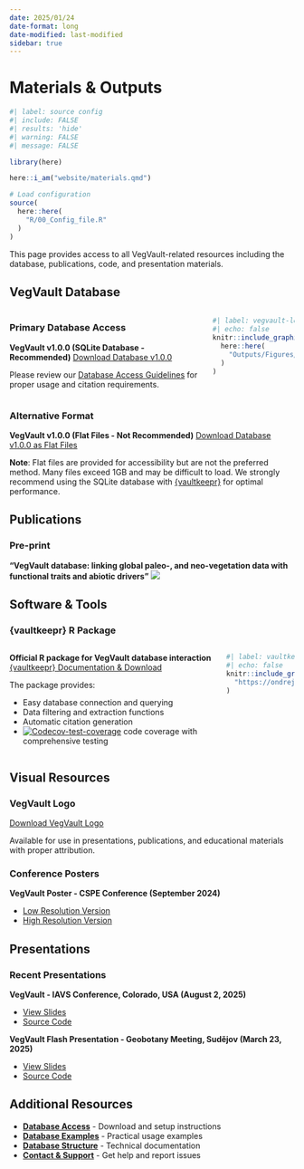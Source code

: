 ```yaml
---
date: 2025/01/24
date-format: long
date-modified: last-modified
sidebar: true
---
```


# Materials & Outputs


```r
#| label: source config
#| include: FALSE
#| results: 'hide'
#| warning: FALSE
#| message: FALSE

library(here)

here::i_am("website/materials.qmd")

# Load configuration
source(
  here::here(
    "R/00_Config_file.R"
  )
)
```

This page provides access to all VegVault-related resources including the database, publications, code, and presentation materials.

## VegVault Database

:::: {.columns}

::: {.column width="70%"}

### Primary Database Access

**VegVault v1.0.0 (SQLite Database - Recommended)**
[Download Database v1.0.0](https://doi.org/10.48700/datst.t21cz-2nq071){.btn}

Please review our [Database Access Guidelines](/website/database_access.qmd#guidelines-for-data-reuse-and-citation) for proper usage and citation requirements.

:::

::: {.column width="30%"}

```r
#| label: vegvault-logo
#| echo: false
knitr::include_graphics(
  here::here(
    "Outputs/Figures/website/VegVault_logo.png"
  )
)
```

:::

::::

### Alternative Format

**VegVault v1.0.0 (Flat Files - Not Recommended)**
[Download Database v1.0.0 as Flat Files](https://doi.org/10.48700/datst.thktf-5rr35){.btn}

::: {.callout-warning}
**Note**: Flat files are provided for accessibility but are not the preferred method. Many files exceed 1GB and may be difficult to load. We strongly recommend using the SQLite database with [{vaultkeepr}](https://bit.ly/vaultkeepr) for optimal performance.
:::

## Publications

### Pre-print

**"VegVault database: linking global paleo-, and neo-vegetation data with functional traits and abiotic drivers"** [![](https://img.shields.io/badge/DOI-10.1101/2025.01.31.635213-blue)](https://doi.org/10.1101/2025.01.31.635213)

## Software & Tools

### {vaultkeepr} R Package

:::: {.columns}

::: {.column width="75%"}

**Official R package for VegVault database interaction**
[{vaultkeepr} Documentation & Download](https://bit.ly/vaultkeepr){.btn}

The package provides:

- Easy database connection and querying
- Data filtering and extraction functions
- Automatic citation generation
- [![Codecov-test-coverage](https://codecov.io/gh/OndrejMottl/vaultkeepr/branch/main/graph/badge.svg)](https://app.codecov.io/gh/OndrejMottl/vaultkeepr?branch=main) code coverage with comprehensive testing
:::

::: {.column width="25%"}
```r
#| label: vaultkeepr-logo
#| echo: false
knitr::include_graphics(
  "https://ondrejmottl.github.io/vaultkeepr/reference/figures/vaultkeeper_logo.png"
)
```
:::

::::

## Visual Resources

### VegVault Logo

[Download VegVault Logo](https://github.com/OndrejMottl/VegVault/tree/main/Outputs/Figures/website/VegVault_logo.png){.btn}

Available for use in presentations, publications, and educational materials with proper attribution.

### Conference Posters

**VegVault Poster - CSPE Conference (September 2024)**

- [Low Resolution Version](/Outputs/Figures/poster2024/mottl_poster_compression_9.png)  
- [High Resolution Version](/Outputs/Figures/poster2024/mottl_poster.jpeg)

## Presentations

### Recent Presentations

**VegVault - IAVS Conference, Colorado, USA (August 2, 2025)**

- [View Slides](https://ondrejmottl.github.io/VegVault-Presentation-20250802/)
- [Source Code](https://github.com/OndrejMottl/VegVault-Presentation-20250802)

**VegVault Flash Presentation - Geobotany Meeting, Sudějov (March 23, 2025)**

- [View Slides](https://ondrejmottl.github.io/VegVault-FlashPresentation-20250323/)
- [Source Code](https://github.com/OndrejMottl/VegVault-FlashPresentation-20250323)

## Additional Resources

- **[Database Access](/website/database_access.qmd)** - Download and setup instructions
- **[Database Examples](/website/database_examples.qmd)** - Practical usage examples
- **[Database Structure](/website/database_structure.qmd)** - Technical documentation
- **[Contact & Support](/website/contact.qmd)** - Get help and report issues

